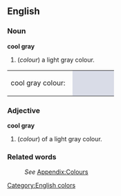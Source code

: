 ==English==
[[Category:English colors]]

===Noun===
'''cool gray'''
#(''colour'') a light gray colour.
<table><tr><td>cool gray colour: &nbsp;</td>
<td bgcolor="#D9DCE7" width="80">&nbsp; </td></tr></table>

===Adjective===
'''cool gray'''
#(''colour'') of a light gray colour.

===Related words===
:''See'' [[Wiktionary_Appendix:Colours|Appendix:Colours]]